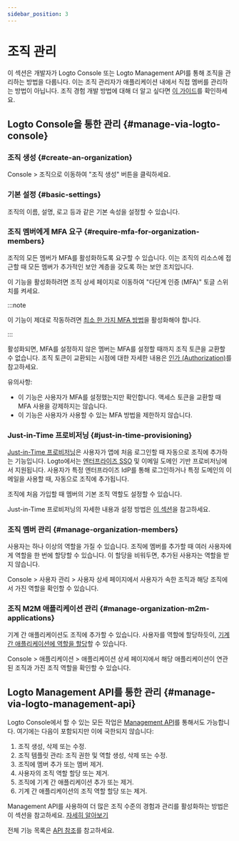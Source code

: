 ```yaml
---
sidebar_position: 3
---
```


# 조직 관리

이 섹션은 개발자가 Logto Console 또는 Logto Management API를 통해 조직을 관리하는 방법을 다룹니다. 이는 조직 관리자가 애플리케이션 내에서 직접 멤버를 관리하는 방법이 아닙니다. 조직 경험 개발 방법에 대해 더 알고 싶다면 [이 가이드](/end-user-flows/organization-experience/organization-management)를 확인하세요.

## Logto Console을 통한 관리 \{#manage-via-logto-console}

### 조직 생성 \{#create-an-organization}

<CloudLink to="/organizations">Console > 조직</CloudLink>으로 이동하여 "조직 생성" 버튼을 클릭하세요.

### 기본 설정 \{#basic-settings}

조직의 이름, 설명, 로고 등과 같은 기본 속성을 설정할 수 있습니다.

### 조직 멤버에게 MFA 요구 \{#require-mfa-for-organization-members}

조직의 모든 멤버가 MFA를 활성화하도록 요구할 수 있습니다. 이는 조직의 리소스에 접근할 때 모든 멤버가 추가적인 보안 계층을 갖도록 하는 보안 조치입니다.

이 기능을 활성화하려면 조직 상세 페이지로 이동하여 "다단계 인증 (MFA)" 토글 스위치를 켜세요.

:::note

이 기능이 제대로 작동하려면 [최소 한 가지 MFA 방법](/end-user-flows/mfa)을 활성화해야 합니다.

:::

활성화되면, MFA를 설정하지 않은 멤버는 MFA를 설정할 때까지 조직 토큰을 교환할 수 없습니다. 조직 토큰이 교환되는 시점에 대한 자세한 내용은 [인가 (Authorization)](/authorization)를 참고하세요.

유의사항:

- 이 기능은 사용자가 MFA를 설정했는지만 확인합니다. 액세스 토큰을 교환할 때 MFA 사용을 강제하지는 않습니다.
- 이 기능은 사용자가 사용할 수 있는 MFA 방법을 제한하지 않습니다.

### Just-in-Time 프로비저닝 \{#just-in-time-provisioning}

[Just-in-Time 프로비저닝](https://auth.wiki/jit-provisioning)은 사용자가 앱에 처음 로그인할 때 자동으로 조직에 추가하는 기능입니다. Logto에서는 [엔터프라이즈 SSO](/end-user-flows/enterprise-sso) 및 이메일 도메인 기반 프로비저닝에서 지원됩니다. 사용자가 특정 엔터프라이즈 IdP를 통해 로그인하거나 특정 도메인의 이메일을 사용할 때, 자동으로 조직에 추가됩니다.

조직에 처음 가입할 때 멤버의 기본 조직 역할도 설정할 수 있습니다.

Just-in-Time 프로비저닝의 자세한 내용과 설정 방법은 [이 섹션](/organizations/just-in-time-provisioning)을 참고하세요.

### 조직 멤버 관리 \{#manage-organization-members}

사용자는 하나 이상의 역할을 가질 수 있습니다. 조직에 멤버를 추가할 때 여러 사용자에게 역할을 한 번에 할당할 수 있습니다. 이 할당을 비워두면, 추가된 사용자는 역할을 받지 않습니다.

<CloudLink to="/users">Console > 사용자 관리 > 사용자 상세 페이지</CloudLink>에서 사용자가 속한 조직과 해당 조직에서 가진 역할을 확인할 수 있습니다.

### 조직 M2M 애플리케이션 관리 \{#manage-organization-m2m-applications}

기계 간 애플리케이션도 조직에 추가할 수 있습니다. 사용자를 역할에 할당하듯이, [기계 간 애플리케이션에 역할을 할당](/organizations/understand-how-organizations-work#organization-m2m-application)할 수 있습니다.

<CloudLink to="/applications">Console > 애플리케이션 > 애플리케이션 상세 페이지</CloudLink>에서 해당 애플리케이션이 연관된 조직과 가진 조직 역할을 확인할 수 있습니다.

## Logto Management API를 통한 관리 \{#manage-via-logto-management-api}

Logto Console에서 할 수 있는 모든 작업은 [Management API](/integrate-logto/interact-with-management-api)를 통해서도 가능합니다. 여기에는 다음이 포함되지만 이에 국한되지 않습니다:

1. 조직 생성, 삭제 또는 수정.
2. 조직 템플릿 관리: 조직 권한 및 역할 생성, 삭제 또는 수정.
3. 조직에 멤버 추가 또는 멤버 제거.
4. 사용자의 조직 역할 할당 또는 제거.
5. 조직에 기계 간 애플리케이션 추가 또는 제거.
6. 기계 간 애플리케이션의 조직 역할 할당 또는 제거.

Management API를 사용하여 더 많은 조직 수준의 경험과 관리를 활성화하는 방법은 이 섹션을 참고하세요. [자세히 알아보기](/end-user-flows/organization-experience)

전체 기능 목록은 [API 참조](https://openapi.logto.io/group/endpoint-organizations)를 참고하세요.
